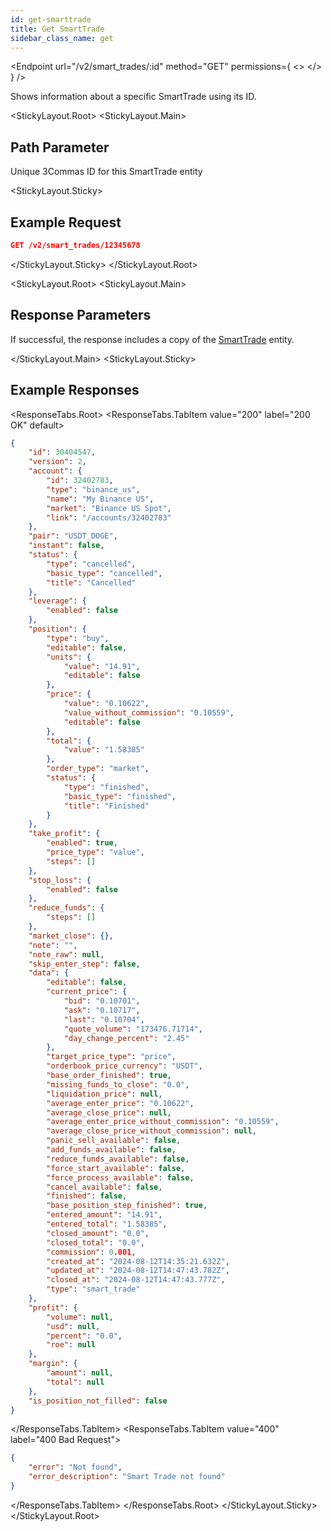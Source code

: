 ```yaml
---
id: get-smarttrade
title: Get SmartTrade
sidebar_class_name: get
---
```



<Endpoint
  url="/v2/smart_trades/:id"
  method="GET"
  permissions={
    <>
      <Permission title="Permission" description="SMART_TRADES_READ" />
      <Permission title="Security" description="SIGNED" />
    </>
  }
/>

Shows information about a specific SmartTrade using its ID.

<StickyLayout.Root>
<StickyLayout.Main>
## Path Parameter
<ApiParam name='id' type='integer' id="id" required>
   Unique 3Commas ID for this SmartTrade entity
</ApiParam>
</StickyLayout.Main>

<StickyLayout.Sticky>
## Example Request

```json
GET /v2/smart_trades/12345678
```
</StickyLayout.Sticky>
</StickyLayout.Root>

<StickyLayout.Root>
<StickyLayout.Main>

## Response Parameters
 If successful, the response includes a copy of the [SmartTrade](0.%20SmartTrade%20entity.mdx) entity.

</StickyLayout.Main>
<StickyLayout.Sticky>
## Example Responses
<ResponseTabs.Root>
<ResponseTabs.TabItem value="200" label="200 OK" default>

```json
{
    "id": 30404547,
    "version": 2,
    "account": {
        "id": 32402783,
        "type": "binance_us",
        "name": "My Binance US",
        "market": "Binance US Spot",
        "link": "/accounts/32402783"
    },
    "pair": "USDT_DOGE",
    "instant": false,
    "status": {
        "type": "cancelled",
        "basic_type": "cancelled",
        "title": "Cancelled"
    },
    "leverage": {
        "enabled": false
    },
    "position": {
        "type": "buy",
        "editable": false,
        "units": {
            "value": "14.91",
            "editable": false
        },
        "price": {
            "value": "0.10622",
            "value_without_commission": "0.10559",
            "editable": false
        },
        "total": {
            "value": "1.58385"
        },
        "order_type": "market",
        "status": {
            "type": "finished",
            "basic_type": "finished",
            "title": "Finished"
        }
    },
    "take_profit": {
        "enabled": true,
        "price_type": "value",
        "steps": []
    },
    "stop_loss": {
        "enabled": false
    },
    "reduce_funds": {
        "steps": []
    },
    "market_close": {},
    "note": "",
    "note_raw": null,
    "skip_enter_step": false,
    "data": {
        "editable": false,
        "current_price": {
            "bid": "0.10701",
            "ask": "0.10717",
            "last": "0.10704",
            "quote_volume": "173476.71714",
            "day_change_percent": "2.45"
        },
        "target_price_type": "price",
        "orderbook_price_currency": "USDT",
        "base_order_finished": true,
        "missing_funds_to_close": "0.0",
        "liquidation_price": null,
        "average_enter_price": "0.10622",
        "average_close_price": null,
        "average_enter_price_without_commission": "0.10559",
        "average_close_price_without_commission": null,
        "panic_sell_available": false,
        "add_funds_available": false,
        "reduce_funds_available": false,
        "force_start_available": false,
        "force_process_available": false,
        "cancel_available": false,
        "finished": false,
        "base_position_step_finished": true,
        "entered_amount": "14.91",
        "entered_total": "1.58385",
        "closed_amount": "0.0",
        "closed_total": "0.0",
        "commission": 0.001,
        "created_at": "2024-08-12T14:35:21.632Z",
        "updated_at": "2024-08-12T14:47:43.782Z",
        "closed_at": "2024-08-12T14:47:43.777Z",
        "type": "smart_trade"
    },
    "profit": {
        "volume": null,
        "usd": null,
        "percent": "0.0",
        "roe": null
    },
    "margin": {
        "amount": null,
        "total": null
    },
    "is_position_not_filled": false
}
```
</ResponseTabs.TabItem>
<ResponseTabs.TabItem value="400" label="400 Bad Request">
```json
{
    "error": "Not found",
    "error_description": "Smart Trade not found"
}
```
</ResponseTabs.TabItem>
</ResponseTabs.Root>
</StickyLayout.Sticky>
</StickyLayout.Root>